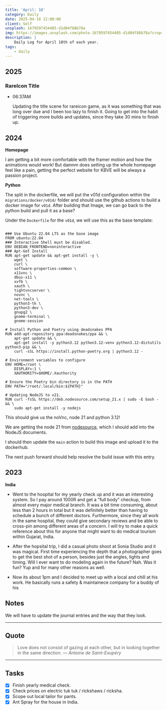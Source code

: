 ```yaml
---
title: 'April: 18'
category: Daily
date: 2025-04-18 12:00:00
client: Self
unsplash: 1679597454485-d1d04f88b78a
img: https://images.unsplash.com/photo-1679597454485-d1d04f88b78a?crop=entropy&cs=srgb&fm=jpg&ixid=MnwzNjM5Nzd8MHwxfHJhbmRvbXx8fHx8fHx8fDE2ODE3NDg2ODY&ixlib=rb-4.0.3&q=85
description: |
    Daily Log for April 18th of each year.
tags:
    - daily
---
```



## 2025

### RareIcon Title

-   06:37AM

    Updating the title scene for rareicon game, as it was something that was long over due and I been too lazy to finish it.
    Going to get into the habit of triggering more builds and updates, since they take 30 mins to finish up.


## 2024

**Homepage**

I am getting a bit more comfortable with the framer motion and how the animations would work!
But damnm does setting up the whole homepage feel like a pain, getting the perfect website for KBVE will be always a passion project.

**Python**

The split in the dockerfile, we will put the v01d configuration within the `migrations/docker/v01d/` folder and should use the github actions to build a docker image for `v01d`.
After building that Image, we can go back to the python build and pull it as a base?

Under the `Dockerfile` for the `v01d`, we will use this as the base template:

```docker

### Use Ubuntu 22.04 LTS as the base image
FROM ubuntu:22.04
### Interactive Shell must be disabled.
ENV DEBIAN_FRONTEND=noninteractive
### Apt-Get Install
RUN apt-get update && apt-get install -y \
    wget \
    curl \
    software-properties-common \
    x11vnc \
    dbus-x11 \
    xvfb \
    xauth \
    tightvncserver \
    novnc \
    net-tools \
    python3-tk \
    python3-dev \
    gnupg2 \
    gnome-terminal \
    gnome-session

# Install Python and Poetry using deadsnakes PPA
RUN add-apt-repository ppa:deadsnakes/ppa && \
    apt-get update && \
    apt-get install -y python3.12 python3.12-venv python3.12-distutils python3-pip && \
    curl -sSL https://install.python-poetry.org | python3.12 -

# Environment variables to configure
ENV HOME=/root \
    DISPLAY=:1 \
    XAUTHORITY=$HOME/.Xauthority

# Ensure the Poetry bin directory is in the PATH
ENV PATH="/root/.local/bin:${PATH}"

# Updating NodeJS to v21.
RUN curl -fsSL https://deb.nodesource.com/setup_21.x | sudo -E bash - && \
    sudo apt-get install -y nodejs

```

This should give us the noVnc, node 21 and python 3.12!

We are getting the node 21 from [nodesource](https://github.com/nodesource/distributions?tab=readme-ov-file#ubuntu-versions), which I should add into the NodeJS documents.

I should then update the `main` action to build this image and upload it to the dockerhub.

The next push forward should help resolve the build issue with this entry.

## 2023

**India**

-   Went to the hospital for my yearly check up and it was an interesting system. So I pay around 1000R and get a "full body" checkup, from almost every major medical branch. It was a bit time consuming, about less than 2 hours in total but it was definitely better than having to schedule a bunch of different doctors. Furthermore, since they all work in the same hospital, they could give secondary reviews and be able to cross-pin among different areas of a concern. I will try to make a quick reference about this for anyone that might want to do medical tourism within Gujarat, India.

-   After the hopsital trip, I did a casual photo shoot at Sonia Studio and it was magical. First time experiencing the depth that a photographer goes to get the best shot of a person, besides just the angles, lights and timing. Will I ever want to do modeling again in the future? Nah. Was it fun? Yup and for many other reasons as well.

-   Now its about 1pm and I decided to meet up with a local and chill at his work. He basically runs a safety & maintainece company for a buddy of his

## Notes

We will have to update the journal entries and the way that they look.

---

## Quote

> Love does not consist of gazing at each other, but in looking together in the same direction.
> — <cite>Antoine de Saint-Exupéry</cite>

---

## Tasks

-   [x] Finish yearly medical check.
-   [x] Check prices on electric tuk tuk / rickshaws / ricksha.
-   [x] Scope out local tailor for pants.
-   [x] Ant Spray for the house in India.
